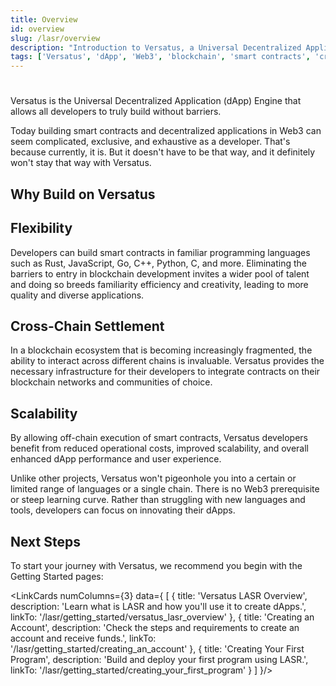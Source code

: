 ```yaml
---
title: Overview
id: overview
slug: /lasr/overview
description: "Introduction to Versatus, a Universal Decentralized Application (dApp) Engine, highlighting its flexibility, cross-chain settlement, and scalability."
tags: ['Versatus', 'dApp', 'Web3', 'blockchain', 'smart contracts', 'cross-chain', 'scalability']
---
```



#

<ImageComponent className="main-page-logo" wrapperClass="main-page-theme"/>

Versatus is the Universal Decentralized Application (dApp) Engine that allows all developers to truly build without barriers.

Today building smart contracts and decentralized applications in Web3 can seem complicated, exclusive, and exhaustive as a developer. That's because currently, it is. But it doesn't have to be that way, and it definitely won't stay that way with Versatus.

## Why Build on Versatus

## Flexibility

Developers can build smart contracts in familiar programming languages such as Rust, JavaScript, Go, C++, Python, C, and more. Eliminating the barriers to entry in blockchain development invites a wider pool of talent and doing so breeds familiarity efficiency and creativity, leading to more quality and diverse applications.

## Cross-Chain Settlement

In a blockchain ecosystem that is becoming increasingly fragmented, the ability to interact across different chains is invaluable. Versatus provides the necessary infrastructure for their developers to integrate contracts on their blockchain networks and communities of choice.

## Scalability

By allowing off-chain execution of smart contracts, Versatus developers benefit from reduced operational costs, improved scalability, and overall enhanced dApp performance and user experience.


Unlike other projects, Versatus won't pigeonhole you into a certain or limited range of languages or a single chain. There is no Web3 prerequisite or steep learning curve. Rather than struggling with new languages and tools, developers can focus on innovating their dApps.

## Next Steps

To start your journey with Versatus, we recommend you begin with the Getting Started pages:

<LinkCards numColumns={3} data={
  [
    {
      title: 'Versatus LASR Overview',
      description: 'Learn what is LASR and how you\'ll use it to create dApps.',
      linkTo: '/lasr/getting_started/versatus_lasr_overview'
    },
    {
      title: 'Creating an Account',
      description: 'Check the steps and requirements to create an account and receive funds.',
      linkTo: '/lasr/getting_started/creating_an_account'
    },
    {
      title: 'Creating Your First Program',
      description: 'Build and deploy your first program using LASR.',
      linkTo: '/lasr/getting_started/creating_your_first_program'
    }
  ]
}/>
